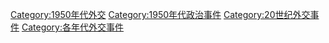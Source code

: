 [[Category:1950年代外交|Category:1950年代外交]]
[[Category:1950年代政治事件|Category:1950年代政治事件]]
[[Category:20世纪外交事件|Category:20世纪外交事件]]
[[Category:各年代外交事件|Category:各年代外交事件]]